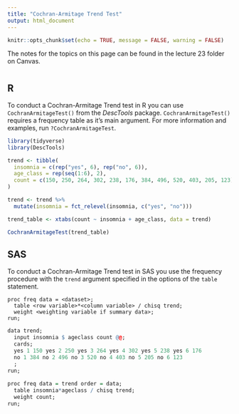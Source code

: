 ```yaml
---
title: "Cochran-Armitage Trend Test"
output: html_document
---
```


```r
knitr::opts_chunk$set(echo = TRUE, message = FALSE, warning = FALSE)
```

The notes for the topics on this page can be found in the lecture 23 folder on Canvas. 

# {.tabset .tabset-fade}

## R

To conduct a Cochran-Armitage Trend test in R you can use `CochranArmitageTest()` from the *DescTools* package. `CochranArmitageTest()` requires a frequency table as it's main argument. For more information and examples, run `?CochranArmitageTest`.

```r
library(tidyverse)
library(DescTools)

trend <- tibble(
  insomnia = c(rep("yes", 6), rep("no", 6)), 
  age_class = rep(seq(1:6), 2), 
  count = c(150, 250, 264, 302, 238, 176, 384, 496, 520, 403, 205, 123)
)

trend <- trend %>% 
  mutate(insomnia = fct_relevel(insomnia, c("yes", "no")))

trend_table <- xtabs(count ~ insomnia + age_class, data = trend)

CochranArmitageTest(trend_table)
```

## SAS

To conduct a Cochran-Armitage Trend test in SAS you use the frequency procedure with the `trend` argument specified in the options of the `table` statement. 

```{}
proc freq data = <dataset>; 
  table <row variable>*<column variable> / chisq trend; 
  weight <weighting variable if summary data>; 
run; 
```

```r
data trend; 
  input insomnia $ ageclass count @@; 
  cards; 
  yes 1 150 yes 2 250 yes 3 264 yes 4 302 yes 5 238 yes 6 176
  no 1 384 no 2 496 no 3 520 no 4 403 no 5 205 no 6 123
  ; 
run; 
  
proc freq data = trend order = data; 
  table insomnia*ageclass / chisq trend; 
  weight count; 
run;
```
